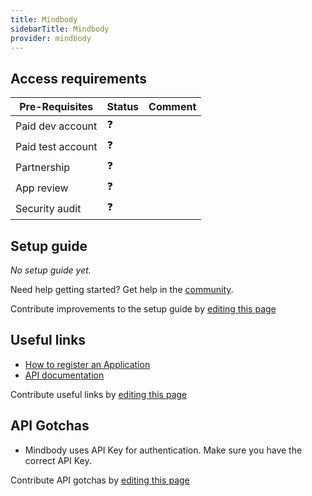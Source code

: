 ```yaml
---
title: Mindbody
sidebarTitle: Mindbody
provider: mindbody
---
```




<Overview />
<PreBuiltTooling provider={providers[pageMetadata.provider]} />
<PreBuiltUseCases />

## Access requirements
| Pre-Requisites | Status | Comment|
| - | - | - |
| Paid dev account | ❓ |  |
| Paid test account | ❓ |  |
| Partnership | ❓ | |
| App review | ❓ |  |
| Security audit | ❓ | |


## Setup guide

_No setup guide yet._

<Tip>Need help getting started? Get help in the [community](https://nango.dev/slack).</Tip>

<Note>Contribute improvements to the setup guide by [editing this page](https://github.com/nangohq/nango/tree/master/docs-v2/integrations/all/mindbody.mdx)</Note>


## Useful links

- [How to register an Application](https://developers.mindbodyonline.com/)
- [API documentation](https://developers.mindbodyonline.com/ui/documentation/public-api#/http/mindbody-public-api-v6-0/introduction/getting-started)

<Note>Contribute useful links by [editing this page](https://github.com/nangohq/nango/tree/master/docs-v2/integrations/all/mindbody.mdx)</Note>

## API Gotchas
- Mindbody uses API Key for authentication. Make sure you have the correct API Key.

<Note>Contribute API gotchas by [editing this page](https://github.com/nangohq/nango/tree/master/docs-v2/integrations/all/mindbody.mdx)</Note>
